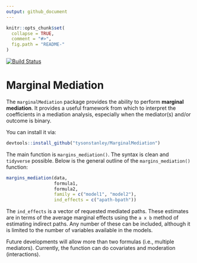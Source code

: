 ```yaml
---
output: github_document
---
```


<!-- README.md is generated from README.Rmd. Please edit that file -->

```r
knitr::opts_chunk$set(
  collapse = TRUE,
  comment = "#>",
  fig.path = "README-"
)
```

[![Build Status](https://travis-ci.org/TysonStanley/MarginalMediation.svg?branch=master)](https://travis-ci.org/TysonStanley/MarginalMediation)

# Marginal Mediation

The `marginalMediation` package provides the ability to perform **marginal mediation**. It provides a useful framework from which to interpret the coefficients in a mediation analysis, especially when the mediator(s) and/or outcome is binary.

You can install it via:
```r
devtools::install_github("tysonstanley/MarginalMediation")
```

The main function is `margins_mediation()`. The syntax is clean and `tidyverse` possible. Below is the general outline of the `margins_mediation()` function:
```r
margins_mediation(data,
                  formula1,
                  formula2,
                  family = c("model1", "model2"),
                  ind_effects = c("apath-bpath"))
```

The `ind_effects` is a vector of requested mediated paths. These estimates are in terms of the average marginal effects using the `a x b` method of estimating indirect paths. Any number of these can be included, although it is limited to the number of variables available in the models.

Future developments will allow more than two formulas (i.e., multiple mediators). Currently, the function can do covariates and moderation (interactions). 


